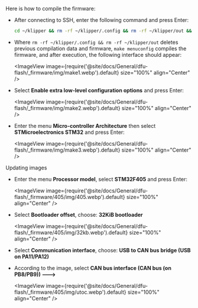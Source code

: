 Here is how to compile the firmware:

* After connecting to SSH, enter the following command and press Enter:

    ```bash
    cd ~/klipper && rm -rf ~/klipper/.config && rm -rf ~/klipper/out && make menuconfig
    ```

* Where `rm -rf ~/klipper/.config && rm -rf ~/klipper/out` deletes previous compilation data and firmware, `make menuconfig` compiles the firmware, and after execution, the following interface should appear:

    <ImageView image={require('@site/docs/General/dfu-flash/_firmware/img/make1.webp').default} size="100%" align="Center" />

* Select **Enable extra low-level configuration options** and press Enter:

    <ImageView image={require('@site/docs/General/dfu-flash/_firmware/img/make2.webp').default} size="100%" align="Center" />

* Enter the menu **Micro-controller Architecture** then select **STMicroelectronics STM32** and press Enter:

    <ImageView image={require('@site/docs/General/dfu-flash/_firmware/img/make3.webp').default} size="100%" align="Center" />

Updating images
* Enter the menu **Processor model**, select **STM32F405** and press Enter:

    <ImageView image={require('@site/docs/General/dfu-flash/_firmware/405/img/405.webp').default} size="100%" align="Center" />

* Select **Bootloader offset**, choose: **32KiB bootloader**

    <ImageView image={require('@site/docs/General/dfu-flash/_firmware/405/img/32kb.webp').default} size="100%" align="Center" />

* Select **Communication interface**, choose: **USB to CAN bus bridge (USB on PA11/PA12)**
* According to the image, select **CAN bus interface (CAN bus (on PB8/PB9)) --->**

    <ImageView image={require('@site/docs/General/dfu-flash/_firmware/405/img/utoc.webp').default} size="100%" align="Center" />